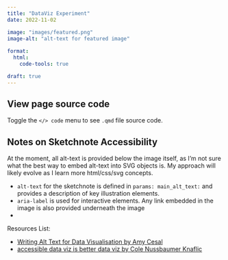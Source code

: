 ```yaml
---
title: "DataViz Experiment"
date: 2022-11-02

image: "images/featured.png"
image-alt: "alt-text for featured image"
  
format:
  html:
    code-tools: true

draft: true
---
```


:::{.callout-note collapse="true" appearance="simple"}
## View page source code
  Toggle the `</> code` menu to see `.qmd` file source code.
:::

:::{.callout-warning collapse="true"}
## Notes on Sketchnote Accessibility

At the moment, all alt-text is provided below the image itself, as I'm not sure what the best way to embed alt-text into SVG objects is. My approach will likely evolve as I learn more html/css/svg concepts.

  - `alt-text` for the sketchnote is defined in `params: main_alt_text:` and provides a description of key illustration elements.
  - `aria-label` is used for interactive elements. Any link embedded in the image is also provided underneath the image
  -
  
Resources List:

-   [Writing Alt Text for Data Visualisation by Amy Cesal](https://medium.com/nightingale/writing-alt-text-for-data-visualization-2a218ef43f81)
-   [accessible data viz is better data viz by Cole Nussbaumer Knaflic](http://www.storytellingwithdata.com/blog/2018/6/26/accessible-data-viz-is-better-data-viz)

  
:::